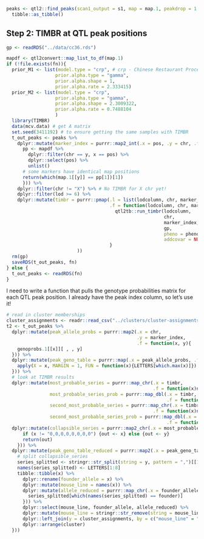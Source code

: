 ```r
peaks <- qtl2::find_peaks(scan1_output = s1, map = map.1, peakdrop = 1.5, prob = 0.95, cores = nc, threshold = 6) %>%
  tibble::as_tibble()
```

## Step 2: TIMBR at QTL peak positions




```r
gp <- readRDS("../data/cc36.rds")
```


```r
mapdf <- qtl2convert::map_list_to_df(map.1)
if (!file.exists(fn)){
  prior_M1 <- list(model.type = "crp", # crp - Chinese Restaurant Process
                  prior.alpha.type = "gamma",
                  prior.alpha.shape = 1,
                  prior.alpha.rate = 2.333415)
  prior_M2 <- list(model.type = "crp",
                  prior.alpha.type = "gamma",
                  prior.alpha.shape = 2.3009322,
                  prior.alpha.rate = 0.7488104
                  )
  library(TIMBR)
  data(mcv.data) # get A matrix
  set.seed(3411192) # to ensure getting the same samples with TIMBR
  t_out_peaks <- peaks %>%
    dplyr::mutate(marker_index = purrr::map2_int(.x = pos, .y = chr, .f = function(x, y){
      pp <- mapdf %>%
        dplyr::filter(chr == y, x == pos) %>%
        dplyr::select(pos) %>%
        unlist()
      # some markers have identical map positions
      return(which(map.1[[y]] == pp[1])[1]) 
      })) %>%
    dplyr::filter(chr != "X") %>% # No TIMBR for X chr yet!
    dplyr::filter(lod >= 6) %>%
    dplyr::mutate(timbr = purrr::pmap(.l = list(lodcolumn, chr, marker_index), 
                                      .f = function(lodcolumn, chr, marker_index){
                                        qtl2tb::run_timbr(lodcolumn, 
                                                          chr, 
                                                          marker_index, 
                                                          gp,
                                                          pheno = pheno_matrix[, lodcolumn, drop = FALSE],
                                                          addcovar = NULL)
                                      }
                          ))
  rm(gp)
  saveRDS(t_out_peaks, fn)
} else {
  t_out_peaks <- readRDS(fn)
}
```

I need to write a function that pulls the genotype probabilities matrix for each
QTL peak position. I already have the peak index column, so let's use it!

```r
# read in cluster memberships
cluster_assignments <- readr::read_csv("../clusters/cluster-assignments.csv")
t2 <- t_out_peaks %>% 
  dplyr::mutate(peak_allele_probs = purrr::map2(.x = chr, 
                                                .y = marker_index, 
                                                .f = function(x, y){
    genoprobs.1[[x]][ , , y]
  })) %>%
  dplyr::mutate(peak_geno_table = purrr::map(.x = peak_allele_probs, .f = function(x){
    apply(X = x, MARGIN = 1, FUN = function(x){LETTERS[which.max(x)]})
  })) %>% 
  # look at TIMBR results
  dplyr::mutate(most_probable_series = purrr::map_chr(.x = timbr, 
                                                      .f = function(x)names(x$p.M.given.y[1])), 
                most_probable_series_prob = purrr::map_dbl(.x = timbr, 
                                                           .f = function(x)x$p.M.given.y[1]),
                second_most_probable_series = purrr::map_chr(.x = timbr, 
                                                      .f = function(x)names(x$p.M.given.y[2])), 
                second_most_probable_series_prob = purrr::map_dbl(.x = timbr, 
                                                           .f = function(x)x$p.M.given.y[2])) %>%
  dplyr::mutate(collapsible_series = purrr::map2_chr(.x = most_probable_series, .y = second_most_probable_series, .f = function(x, y){
      if (x != "0,0,0,0,0,0,0,0") {out <- x} else {out <- y}
      return(out)
    })) %>%
  dplyr::mutate(peak_geno_table_reduced = purrr::map2(.x = peak_geno_table, .y = collapsible_series, .f = function(x, y){
    # split collapsible_series
    series_splitted <- stringr::str_split(string = y, pattern = ",")[[1]]
    names(series_splitted) <- LETTERS[1:8]
    tibble::tibble(x) %>%
      dplyr::rename(founder_allele = x) %>%
      dplyr::mutate(mouse_line = names(x)) %>%
      dplyr::mutate(allele_reduced = purrr::map_chr(.x = founder_allele, .f = function(founder){
        series_splitted[which(names(series_splitted) == founder)]
      })) %>%
      dplyr::select(mouse_line, founder_allele, allele_reduced) %>%
      dplyr::mutate(mouse_line = stringr::str_remove(string = mouse_line, pattern = "cs")) %>%
      dplyr::left_join(y = cluster_assignments, by = c("mouse_line" = "line")) %>%
      dplyr::arrange(cluster)
  })) 
```
